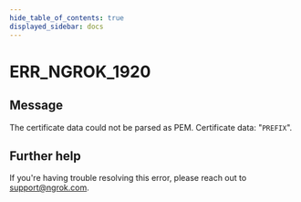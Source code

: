 ```yaml
---
hide_table_of_contents: true
displayed_sidebar: docs
---
```



# ERR_NGROK_1920

## Message

The certificate data could not be parsed as PEM. Certificate data: "`PREFIX`".

<ErrorDetails error="err_ngrok_1920" />

## Further help

If you're having trouble resolving this error, please reach out to [support@ngrok.com](mailto:support@ngrok.com?subject=Help%20with%20ERR_NGROK_1920).
